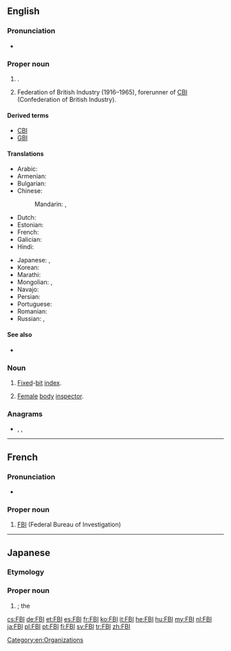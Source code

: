 ==English==

===Pronunciation===
* {{IPA|/ˈɛf.biː.aɪ/|lang=en}}

===Proper noun===
{{en-proper noun}}

# {{lb|en|US}} {{initialism of|lang=en|[[federal|Federal]] [[bureau|Bureau]] [[of]] [[investigation|Investigation]]}}.
# {{lb|en|British}} Federation of British Industry (1916–1965), forerunner of [[CBI]] (Confederation of British Industry).

====Derived terms====
{{sense|Federal Bureau of Investigation}}
* [[CBI]] {{gloss|California Bureau of Investigation}}
* [[GBI]] {{gloss|Georgia Bureau of Investigation}}

====Translations====
{{trans-top|Federal Bureau of Investigation}}
* Arabic: {{t|ar|إِف بِي أَي|m|tr=ʾef bī ʾay}}
* Armenian: {{t|hy|ՀԴԲ}}
* Bulgarian: {{t|bg|ФБР|n}}
* Chinese:
*: Mandarin: {{t+|cmn|聯邦調查局}}, {{t+|cmn|联邦调查局|tr=liánbāng diàochájú}}
* Dutch: {{t+|nl|FBI|m}}
* Estonian: {{t|et|Föderaalne Juurdlusbüroo}}
* French: {{t+|fr|FBI|m}}
* Galician: {{t|gl|FBI|m}}
* Hindi: {{t|hi|एफ़ बी आई|sc=Deva}}
{{trans-mid}}
* Japanese: {{t|ja|エフ・ビー・アイ|tr=efu-bī-ai}}, {{t|ja|連邦捜査局|tr=れんぽうそうさきょく, renpō sōsakyoku|sc=Jpan}}
* Korean: {{t|ko|연방수사국|sc=Kore}}
* Marathi: {{t|mr|एफ्.बी.आय्.|sc=Deva}}
* Mongolian: {{t|mn|ХМТ|sc=Cyrl}}, {{t|mn|Холбооны мөрдөх товчоо|sc=Cyrl}}
* Navajo: {{t|nv|Wááshindoon bisiláo nidaʼałkaahígíí}}
* Persian: {{t|fa|اف‌بی‌آی|tr=ef-bi-ây|sc=fa-Arab}}
* Portuguese: {{t+|pt|FBI|m}}
* Romanian: {{t|ro|FBI}}
* Russian: {{t+|ru|ФБР|n}}, {{t|ru|Федера́льное бюро́ рассле́дований|n}}
{{trans-bottom}}

====See also====
* {{pedia|Federal Bureau of Investigation}}

===Noun===
{{en-noun|?}}

# [[fixed|Fixed]]-[[bit]] [[index]].
# {{lb|en|US|humorous}} [[female|Female]] [[body]] [[inspector]].

===Anagrams===
* {{l|en|BFI}}, {{l|en|fib}}, {{l|en|IBF}}

[[Category:en:Organizations]]

----

==French==

===Pronunciation===
* {{IPA|/ˈɛf bi aj/|lang=fr}}

===Proper noun===
{{fr-proper noun|g=m}}

# [[FBI]] (Federal Bureau of Investigation)

----

==Japanese==

===Etymology===
{{bor|ja|en|FBI|sort=えふびいあい}}

===Proper noun===
{{ja-pos|proper|エフビーアイ}}

# {{synof|lang=ja|連邦捜査局|tr=Renpō Sōsakyoku||[[Federal Bureau of Investigation]]}}; the {{l|en|FBI}}

{{C|ja|Organizations|United States of America|sort=えふびいあい}}

[[cs:FBI]]
[[de:FBI]]
[[et:FBI]]
[[es:FBI]]
[[fr:FBI]]
[[ko:FBI]]
[[it:FBI]]
[[he:FBI]]
[[hu:FBI]]
[[my:FBI]]
[[nl:FBI]]
[[ja:FBI]]
[[pl:FBI]]
[[pt:FBI]]
[[fi:FBI]]
[[sv:FBI]]
[[tr:FBI]]
[[zh:FBI]]